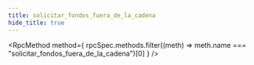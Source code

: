 ```yaml
---
title: solicitar_fondos_fuera_de_la_cadena
hide_title: true
---
```



<RpcMethod
  method={
    rpcSpec.methods.filter((meth) => meth.name === "solicitar_fondos_fuera_de_la_cadena")[0]
  }
/>
